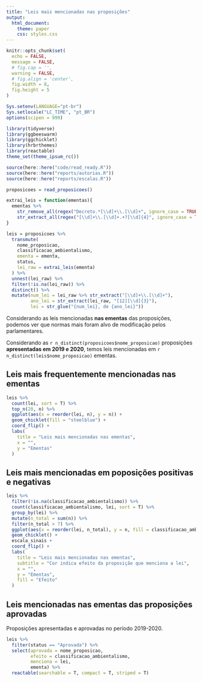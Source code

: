 ```yaml
---
title: "Leis mais mencionadas nas proposições"
output:
  html_document:
    theme: paper
    css: styles.css
---
```


```r
knitr::opts_chunk$set(
  echo = FALSE,
  message = FALSE,
  # fig.cap = '',
  warning = FALSE,
  # fig.align = 'center',
  fig.width = 8,
  fig.height = 5
)

Sys.setenv(LANGUAGE="pt-br")
Sys.setlocale("LC_TIME", "pt_BR")
options(scipen = 999)
```

```r
library(tidyverse)
library(ggbeeswarm)
library(ggchicklet)
library(hrbrthemes)
library(reactable)
theme_set(theme_ipsum_rc())

source(here::here("code/read_ready.R"))
source(here::here("reports/autorias.R"))
source(here::here("reports/escalas.R"))
```

```r
proposicoes = read_proposicoes()
```

```r
extrai_leis = function(ementas){
  ementas %>%
    str_remove_all(regex("Decreto.*[\\d]+\\.[\\d]+", ignore_case = TRUE)) %>%
    str_extract_all(regex("[\\d]+\\.[\\d]+.+?[\\d]{4}", ignore_case = TRUE))
}

leis = proposicoes %>%
  transmute(
    nome_proposicao,
    classificacao_ambientalismo,
    ementa = ementa,
    status,
    lei_raw = extrai_leis(ementa)
  ) %>%
  unnest(lei_raw) %>% 
  filter(!is.na(lei_raw)) %>% 
  distinct() %>% 
  mutate(num_lei = lei_raw %>% str_extract("[\\d]+\\.[\\d]+"), 
         ano_lei = str_extract(lei_raw, "[12][\\d]{3}"), 
         lei = str_glue("{num_lei}, de {ano_lei}")) 
```

Considerando as leis mencionadas **nas ementas** das proposições, podemos ver que normas mais foram alvo de modificação pelos parlamentares.

Considerando as `r n_distinct(proposicoes$nome_proposicao)` proposições **apresentadas em 2019 e 2020**, temos leis mencionadas em `r n_distinct(leis$nome_proposicao)` ementas.

## Leis mais frequentemente mencionadas nas ementas

```r
leis %>% 
  count(lei, sort = T) %>% 
  top_n(20, n) %>% 
  ggplot(aes(x = reorder(lei, n), y = n)) + 
  geom_chicklet(fill = "steelblue") + 
  coord_flip() + 
  labs(
    title = "Leis mais mencionadas nas ementas",
    x = "", 
    y = "Ementas"
  )
```

## Leis mais mencionadas em poposições positivas e negativas

```r
leis %>% 
  filter(!is.na(classificacao_ambientalismo)) %>% 
  count(classificacao_ambientalismo, lei, sort = T) %>% 
  group_by(lei) %>% 
  mutate(n_total = sum(n)) %>% 
  filter(n_total > 7) %>% 
  ggplot(aes(x = reorder(lei, n_total), y = n, fill = classificacao_ambientalismo)) + 
  geom_chicklet() + 
  escala_sinais + 
  coord_flip() + 
  labs(
    title = "Leis mais mencionadas nas ementas",
    subtitle = "Cor indica efeito da proposição que menciona a lei",
    x = "", 
    y = "Ementas", 
    fill = "Efeito"
  )
```


## Leis mencionadas nas ementas das proposições aprovadas

Proposições apresentadas e aprovadas no período 2019-2020.

```r
leis %>% 
  filter(status == "Aprovada") %>% 
  select(aprovada = nome_proposicao, 
         efeito = classificacao_ambientalismo, 
         menciona = lei, 
         ementa) %>% 
  reactable(searchable = T, compact = T, striped = T)
```
